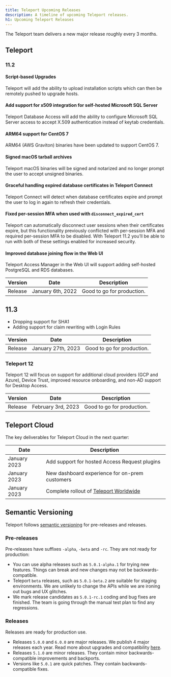 ```yaml
---
title: Teleport Upcoming Releases
description: A timeline of upcoming Teleport releases.
h1: Upcoming Teleport Releases
---
```


The Teleport team delivers a new major release roughly every 3 months.

## Teleport

### 11.2

#### Script-based Upgrades

Teleport will add the ability to upload installation scripts which can then be
remotely pushed to upgrade hosts.

#### Add support for x509 integration for self-hosted Microsoft SQL Server

Teleport Database Access will add the ability to configure Microsoft SQL Server
access to accept X.509 authentication instead of keytab credentials.

#### ARM64 support for CentOS 7

ARM64 (AWS Graviton) binaries have been updated to support CentOS 7.

#### Signed macOS tarball archives

Teleport macOS binaries will be signed and notarized and no longer prompt the
user to accept unsigned binaries.

#### Graceful handling expired database certificates in Teleport Connect

Teleport Connect will detect when database certificates expire and prompt the
user to log in again to refresh their credentials.

#### Fixed per-session MFA when used with `disconnect_expired_cert`

Teleport can automatically disconnect user sessions when their certificates
expire, but this functionality previously conflicted with per-session MFA and
required per-session MFA to be disabled. With Teleport 11.2 you’ll be able to
run with both of these settings enabled for increased security.

#### Improved database joining flow in the Web UI

Teleport Access Manager in the Web UI will support adding self-hosted
PostgreSQL and RDS databases.

| Version          | Date               | Description                |
|------------------|--------------------|----------------------------|
| Release          | January 6th, 2022  | Good to go for production. |

## 11.3

- Dropping support for SHA1
- Adding support for claim rewriting with Login Rules

| Version          | Date                | Description                |
|------------------|---------------------|----------------------------|
| Release          | January 27th, 2023  | Good to go for production. |

### Teleport 12

Teleport 12 will focus on support for additional cloud providers (GCP and Azure),
Device Trust, improved resource onboarding, and non-AD support for Desktop Access.

| Version          | Date          | Description                      |
|------------------|---------------|----------------------------------|
| Release          | February 3rd, 2023  | Good to go for production. |

## Teleport Cloud

The key deliverables for Teleport Cloud in the next quarter:

| Date         | Description                                                                                 |
|--------------|---------------------------------------------------------------------------------------------|
| January 2023 | Add support for hosted Access Request plugins                                               | 
| January 2023 | New dashboard experience for on-prem customers                                              |
| January 2023 | Complete rollout of [Teleport Worldwide](https://goteleport.com/blog/access-proxy-latency/) |

## Semantic Versioning

Teleport follows [semantic versioning](https://semver.org/) for pre-releases
and releases.

### Pre-releases

Pre-releases have suffixes `-alpha`, `-beta` and `-rc`. They are not ready for
production:

- You can use alpha releases such as `5.0.1-alpha.1` for trying new features.
  Things can break and new changes may not be backwards-compatible.
- Teleport `beta` releases, such as `5.0.1-beta.2` are suitable for staging
  environments.  We are unlikely to change the APIs while we are ironing out
  bugs and UX glitches.
- We mark release candidates as `5.0.1-rc.1` coding and bug fixes are finished.
  The team is going through the manual test plan to find any regressions.

### Releases

Releases are ready for production use.

- Releases `5.0.0` and `6.0.0` are major releases. We publish 4 major releases each year.
  Read more about upgrades and compatibility [here](../management/operations/upgrading.mdx).
- Releases `5.1.0` are minor releases. They contain minor backwards-compatible improvements and backports.
- Versions like `5.0.1` are quick patches. They contain backwards-compatible fixes.
